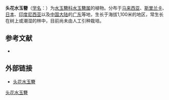 {{Speciesbox
| name = 头花水玉簪
| status = 
| status_system = 
| image =
| genus = Burmannia
| species = championii
| authority = Thw.
}}

'''头花水玉簪'''（[[学名|学名]]：{{lang|la|''Burmannia championii''}}）为[[水玉簪科|水玉簪科]][[水玉簪属|水玉簪属]]的植物。分布于[[马来西亚|马来西亚]]、[[斯里兰卡|斯里兰卡]]、[[日本|日本]]、[[印度尼西亚|印度尼西亚]]以及[[中国大陆|中国大陆]]的[[广东|广东]]等地，生长于海拔1,100米的地区，常生长在树上或潮湿的林中，目前尚未由人工引种栽培。

== 参考文献 ==
<div class="references-small">
* {{cite web| url =http://www.bioinfo.cn/db05/KmzwSpecies.php?action=view&id=2975| title =头花水玉簪| work =《中国高等植物数据库全库》| publisher =中国科学院微生物研究所| author =昆明植物研究所| accessdate =2009-02-23| archive-date =2018-06-28| archive-url =https://web.archive.org/web/20180628204035/http://www.bioinfo.cn/db05/KmzwSpecies.php?action=view| dead-url =yes}}
</div>

== 外部链接 ==
* [https://trippers.info/botany/plants/0005 头花水玉簪] {{Wayback|url=https://trippers.info/botany/plants/0005 |date=20210421205814 }}

{{Taxonbar|from=Q10942008}}

[[Category:水玉簪属|头花水玉簪]]


{{植物小作品}}